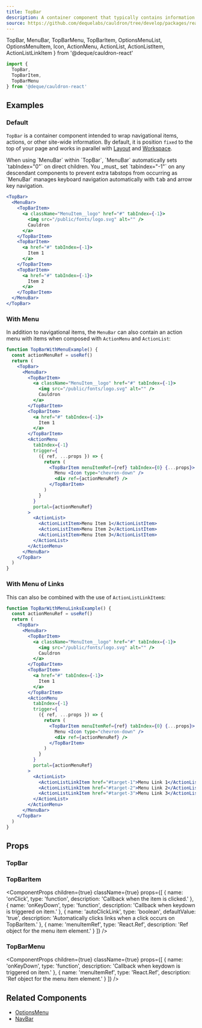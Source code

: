 ```yaml
---
title: TopBar
description: A container component that typically contains information about the page, a navigation menu, and other actions a user can take relating to the whole website.
source: https://github.com/dequelabs/cauldron/tree/develop/packages/react/src/components/TopBar/TopBar.tsx
---
```


  TopBar,
  MenuBar,
  TopBarMenu,
  TopBarItem,
  OptionsMenuList,
  OptionsMenuItem,
  Icon,
  ActionMenu,
  ActionList,
  ActionListItem,
  ActionListLinkItem
} from '@deque/cauldron-react'

```jsx
import {
  TopBar,
  TopBarItem,
  TopBarMenu
} from '@deque/cauldron-react'
```

## Examples

### Default

`TopBar` is a container component intended to wrap navigational items, actions, or other site-wide information. By default, it is position `fixed` to the top of your page and works in parallel with [Layout](./Layout) and [Workspace](./Workspace).

<Note>
  When using `MenuBar` within `TopBar`, `MenuBar` automatically sets `tabIndex="0"` on direct children. You _must_ set `tabindex="-1"` on any descendant components to prevent extra tabstops from occurring as `MenuBar` manages keyboard navigation automatically with <kbd>tab</kbd> and arrow key navigation.
</Note>

```jsx example
<TopBar>
  <MenuBar>
    <TopBarItem>
      <a className="MenuItem__logo" href="#" tabIndex={-1}>
        <img src="/public/fonts/logo.svg" alt="" />
        Cauldron
      </a>
    </TopBarItem>
    <TopBarItem>
      <a href="#" tabIndex={-1}>
        Item 1
      </a>
    </TopBarItem>
    <TopBarItem>
      <a href="#" tabIndex={-1}>
        Item 2
      </a>
    </TopBarItem>
  </MenuBar>
</TopBar>
```

### With Menu

In addition to navigational items, the `MenuBar` can also contain an action menu with items when composed with `ActionMenu` and `ActionList`:

```jsx example
function TopBarWithMenuExample() {
  const actionMenuRef = useRef()
  return (
    <TopBar>
      <MenuBar>
        <TopBarItem>
          <a className="MenuItem__logo" href="#" tabIndex={-1}>
            <img src="/public/fonts/logo.svg" alt="" />
            Cauldron
          </a>
        </TopBarItem>
        <TopBarItem>
          <a href="#" tabIndex={-1}>
            Item 1
          </a>
        </TopBarItem>
        <ActionMenu
          tabIndex={-1}
          trigger={
            ({ ref, ...props }) => {
              return (
                <TopBarItem menuItemRef={ref} tabIndex={0} {...props}>
                  Menu <Icon type="chevron-down" />
                  <div ref={actionMenuRef} />
                </TopBarItem>
              )
            }
          }
          portal={actionMenuRef}
        >
          <ActionList>
            <ActionListItem>Menu Item 1</ActionListItem>
            <ActionListItem>Menu Item 2</ActionListItem>
            <ActionListItem>Menu Item 3</ActionListItem>
          </ActionList>
        </ActionMenu>
      </MenuBar>
    </TopBar>
  )
}
```

### With Menu of Links

This can also be combined with the use of `ActionListLinkItem`s:

```jsx example
function TopBarWithMenuLinksExample() {
  const actionMenuRef = useRef()
  return (
    <TopBar>
      <MenuBar>
        <TopBarItem>
          <a className="MenuItem__logo" href="#" tabIndex={-1}>
            <img src="/public/fonts/logo.svg" alt="" />
            Cauldron
          </a>
        </TopBarItem>
        <TopBarItem>
          <a href="#" tabIndex={-1}>
            Item 1
          </a>
        </TopBarItem>
        <ActionMenu
          tabIndex={-1}
          trigger={
            ({ ref, ...props }) => {
              return (
                <TopBarItem menuItemRef={ref} tabIndex={0} {...props}>
                  Menu <Icon type="chevron-down" />
                  <div ref={actionMenuRef} />
                </TopBarItem>
              )
            }
          }
          portal={actionMenuRef}
        >
          <ActionList>
            <ActionListLinkItem href="#target-1">Menu Link 1</ActionListLinkItem>
            <ActionListLinkItem href="#target-2">Menu Link 2</ActionListLinkItem>
            <ActionListLinkItem href="#target-3">Menu Link 3</ActionListLinkItem>
          </ActionList>
        </ActionMenu>
      </MenuBar>
    </TopBar>
  )
}
```


## Props

### TopBar

<ComponentProps
  children={true}
  className={true}
/>

### TopBarItem

<ComponentProps
  children={true}
  className={true}
  props={[
    {
      name: 'onClick',
      type: 'function',
      description: 'Callback when the item is clicked.'
    },
    {
      name: 'onKeyDown',
      type: 'function',
      description: 'Callback when keydown is triggered on item.'
    },
    {
      name: 'autoClickLink',
      type: 'boolean',
      defaultValue: 'true',
      description: 'Automatically clicks links when a click occurs on TopBarItem.'
    },
    {
      name: 'menuItemRef',
      type: 'React.Ref<HTMLLIElement>',
      description: 'Ref object for the menu item element.'
    }
  ]}
/>

### TopBarMenu

<ComponentProps
  children={true}
  className={true}
  props={[
    {
      name: 'onKeyDown',
      type: 'function',
      description: 'Callback when keydown is triggered on item.'
    },
    {
      name: 'menuItemRef',
      type: 'React.Ref<HTMLLIElement>',
      description: 'Ref object for the menu item element.'
    }
  ]}
/>

## Related Components

- [OptionsMenu](./OptionsMenu)
- [NavBar](./NavBar)
